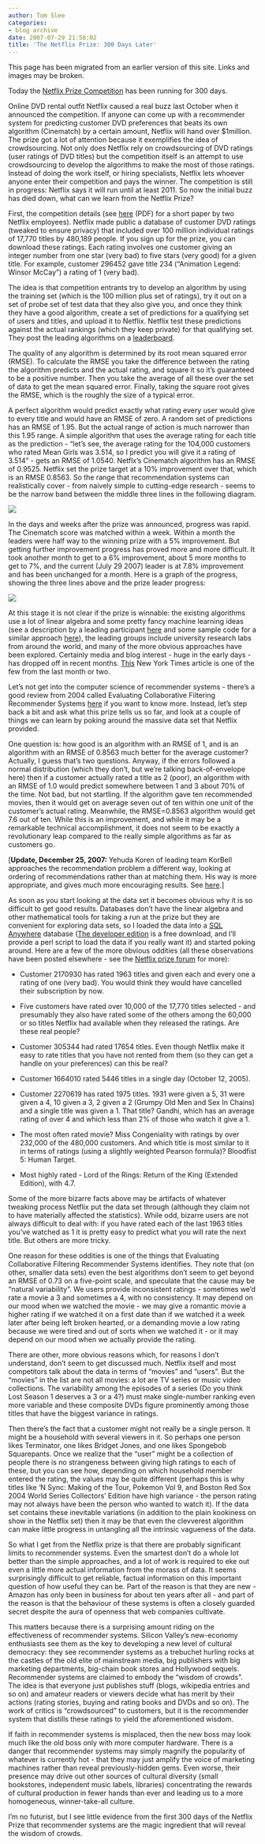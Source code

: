 ```yaml
---
author: Tom Slee
categories:
- blog archive
date: 2007-07-29 21:58:02
title: 'The Netflix Prize: 300 Days Later'
---
```


::: {.callout-note}

This page has been migrated from an earlier version of this site. 
Links and images may be broken.

:::



				

Today the [Netflix Prize Competition](http://www.netflixprize.com/) has been running for 300 days.





Online DVD rental outfit Netflix caused a real buzz last October when it announced the competition. If anyone can come up with a recommender system for predicting customer DVD preferences that beats its own algorithm (Cinematch) by a certain amount, Netflix will hand over $1million. The prize got a lot of attention because it exemplifies the idea of crowdsourcing. Not only does Netflix rely on crowdsourcing of DVD ratings (user ratings of DVD titles) but the competition itself is an attempt to use crowdsourcing to develop the algorithms to make the most of those ratings. Instead of doing the work itself, or hiring specialists, Netflix lets whoever anyone enter their competition and pays the winner. The competition is still in progress: Netflix says it will run until at least 2011. So now the initial buzz has died down, what can we learn from the Netflix Prize?




First, the competition details (see [here](http://www.netflixprize.com/assets/NetflixPrizeKDD_to_appear.pdf) (PDF) for a short paper by two Netflix employees). Netflix made public a database of customer DVD ratings (tweaked to ensure privacy) that included over 100 million individual ratings of 17,770 titles by 480,189 people. If you sign up for the prize, you can download these ratings. Each rating involves one customer giving an integer number from one star (very bad) to five stars (very good) for a given title. For example, customer 296452 gave title 234 ("Animation Legend: Winsor McCay") a rating of 1 (very bad).




The idea is that competition entrants try to develop an algorithm by using the training set (which is the 100 million plus set of ratings), try it out on a set of probe set of test data that they also give you, and once they think they have a good algorithm, create a set of predictions for a qualifying set of users and titles, and upload it to Netflix. Netflix test these predictions against the actual rankings (which they keep private) for that qualifying set. They post the leading algorithms on a [leaderboard](http://www.netflixprize.com//leaderboard).




The quality of any algorithm is determined by its root mean squared error (RMSE). To calculate the RMSE you take the difference between the rating the algorithm predicts and the actual rating, and square it so it's guaranteed to be a positive number. Then you take the average of all these over the set of data to get the mean squared error. Finally, taking the square root gives the RMSE, which is the roughly the size of a typical error.




A perfect algorithm would predict exactly what rating every user would give to every title and would have an RMSE of zero. A random set of predictions has an RMSE of 1.95. But the actual range of action is much narrower than this 1.95 range. A simple algorithm that uses the average rating for each title as the prediction - "let's see, the average rating for the 104,000 customers who rated Mean Girls was 3.514, so I predict you will give it a rating of 3.514" - gets an RMSE of 1.0540. Netflx's Cinematch algorithm has an RMSE of 0.9525. Netflix set the prize target at a 10% improvement over that, which is an RMSE 0.8563. So the range that recommendation systems can realistically cover - from naively simple to cutting-edge research - seems to be the narrow band between the middle three lines in the following diagram.




![](http://docs.google.com/File?id=dfx7r5rf_85x9qfswgv)




In the days and weeks after the prize was announced, progress was rapid. The Cinematch score was matched within a week. Within a month the leaders were half way to the winning prize with a 5% improvement. But getting further improvement progress has proved more and more difficult. It took another month to get to a 6% improvement, about 5 more months to get to 7%, and the current (July 29 2007) leader is at 7.8% improvement and has been unchanged for a month. Here is a graph of the progress, showing the three lines above and the prize leader progress:




![](http://docs.google.com/File?id=dfx7r5rf_84dr8gwqgt)  


At this stage it is not clear if the prize is winnable: the existing algorithms use a lot of linear algebra and some pretty fancy machine learning ideas (see a description by a leading participant [here](http://sifter.org/%7Esimon/journal/20061211.html) and some sample code for a similar approach [here](http://www.timelydevelopment.com/Demos/NetflixPrize.htm)), the leading groups include university research labs from around the world, and many of the more obvious approaches have been explored. Certainly media and blog interest - huge in the early days - has dropped off in recent months. [This](http://www.nytimes.com/2007/06/04/technology/04netflix.html?ei=5088&emc=rss&en=eda04055720ce432&ex=1338609600&partner=rssnyt) New York Times article is one of the few from the last month or two.  
  
Let's not get into the computer science of recommender systems - there's a good review from 2004 called Evaluating Collaborative Filtering Recommender Systems  [here](http://dblab.mgt.ncu.edu.tw/%E6%95%99%E6%9D%90/2004%20Data%20Mining/2004-55.pdf) if you want to know more. Instead, let's step back a bit and ask what this prize tells us so far, and look at a couple of things we can learn by poking around the massive data set that Netflix provided.  
  
One question is: how good is an algorithm with an RMSE of 1, and is an algorithm with an RMSE of 0.8563 much better for the average customer? Actually, I guess that's two questions. Anyway, if the errors followed a normal distribution (which they don't, but we're talking back-of-envelope here) then if a customer actually rated a title as 2 (poor), an algorithm with an RMSE of 1.0 would predict somewhere between 1 and 3 about 70% of the time. Not bad, but not startling. If the algorithm gave ten recommended movies, then it would get on average seven out of ten within one unit of the customer's actual rating. Meanwhile, the RMSE=0.8563 algorithm would get 7.6 out of ten. While this is an improvement, and while it may be a remarkable technical accomplishment, it does not seem to be exactly a revolutionary leap compared to the really simple algorithms as far as customers go.  
  
[**Update, December 25, 2007: **Yehuda Koren of leading team KorBell approaches the recommendation problem a different way, looking at ordering of recommendations rather than at matching them. His way is more appropriate, and gives much more encouraging results. See [here](http://www.netflixprize.com/community/viewtopic.php?id=828).]  
  
As soon as you start looking at the data set it becomes obvious why it is so difficult to get good results. Databases don't have the linear algebra and other mathematical tools for taking a run at the prize but they are convenient for exploring data sets, so I loaded the data into a [SQL Anywhere](http://www.ianywhere.com/products/sql_anywhere.html) database ([The developer edition](http://www.sybase.com/detail?id=1016644) is a free download, and I'll provide a perl script to load the data if you really want it) and started poking around. Here are a few of the more obvious oddities (all these observations have been posted elsewhere - see the [Netflix prize forum](http://www.netflixprize.com/community/) for more):




  * Customer 2170930 has rated 1963 titles and given each and every one a rating of one (very bad). You would think they would have cancelled their subscription by now.


  * Five customers have rated over 10,000 of the 17,770 titles selected - and presumably they also have rated some of the others among the 60,000 or so titles Netflix had available when they released the ratings. Are these real people?


  * Customer 305344 had rated 17654 titles. Even though Netflix make it easy to rate titles that you have not rented from them (so they can get a handle on your preferences) can this be real?


  * Customer 1664010 rated 5446 titles in a single day (October 12, 2005).


  * Customer 2270619 has rated 1975 titles. 1931 were given a 5, 31 were given a 4, 10 given a 3, 2 given a 2 (Grumpy Old Men and Sex In Chains) and a single title was given a 1. That title? Gandhi, which has an average rating of over 4 and which less than 2% of those who watch it give a 1.


  * The most often rated movie? Miss Congeniality with ratings by over 232,000 of the 480,000 customers. And which title is most similar to it in terms of ratings (using a slightly weighted Pearson formula)? Bloodfist 5: Human Target.


  * Most highly rated - Lord of the Rings: Return of the King (Extended Edition), with 4.7.



Some of the more bizarre facts above may be artifacts of whatever tweaking process Netflix put the data set through (although they claim not to have materially affected the statistics). While odd, bizarre users are not always difficult to deal with: if you have rated each of the last 1963 titles you've watched as 1 it is pretty easy to predict what you will rate the next title. But others are more tricky.




One reason for these oddities is one of the things that Evaluating Collaborative Filtering Recommender Systems identifies. They note that (on other, smaller data sets) even the best algorithms don't seem to get beyond an RMSE of 0.73 on a five-point scale, and speculate that the cause may be "natural variability". We users provide inconsistent ratings - sometimes we'd rate a movie a 3 and sometimes a 4, with no consistency. It may depend on our mood when we watched the movie - we may give a romantic movie a higher rating if we watched it on a first date than if we watched it a week later after being left broken hearted, or a demanding movie a low rating because we were tired and out of sorts when we watched it - or it may depend on our mood when we actually provide the rating.




There are other, more obvious reasons which, for reasons I don't understand, don't seem to get discussed much. Netflix itself and most competitors talk about the data in terms of "movies" and "users". But the "movies" in the list are not all movies: a lot are TV series or music video collections. The variability among the episodes of a series (Do you think Lost Season 1 deserves a 3 or a 4?) must make single-number ranking even more variable and these composite DVDs figure prominently among those titles that have the biggest variance in ratings.




Then there's the fact that a customer might not really be a single person. It might be a household with several viewers in it. So perhaps one person likes Terminator, one likes Bridget Jones, and one likes Spongebob Squarepants. Once we realize that the "user" might be a collection of people there is no strangeness between giving high ratings to each of these, but you can see how, depending on which household member entered the rating, the values may be quite different (perhaps this is why titles like 'N Sync: Making of the Tour, Pokemon Vol 9, and Boston Red Sox 2004 World Series Collectors' Edition have high variance - the person rating may not always have been the person who wanted to watch it). If the data set contains these inevitable variations (in addition to the plain kookiness on show in the Netflix set) then it may be that even the clevverest algorithm can make little progress in untangling all the intrinsic vagueness of the data. 




So what I get from the Netflix prize is that there are probably significant limits to recommender systems. Even the smartest don't do a whole lot better than the simple approaches, and a lot of work is required to eke out even a little more actual information from the morass of data. It seems surprisingly difficult to get reliable, factual information on this important question of how useful they can be. Part of the reason is that they are new - Amazon has only been in business for about ten years after all - and part of the reason is that the behaviour of these systems is often a closely guarded secret despite the aura of openness that web companies cultivate.




This matters because there is a surprising amount riding on the effectiveness of recommender systems. Silicon Valley's new-economy enthusiasts see them as the key to developing a new level of cultural democracy: they see recommender systems as a trebuchet hurling rocks at the castles of the old elite of mainstream media, big publishers with big marketing departments, big-chain book stores and Hollywood sequels. Recommender systems are claimed to embody the "wisdom of crowds". The idea is that everyone just publishes stuff (blogs, wikipedia entries and so on) and amateur readers or viewers decide what has merit by their actions (rating stories, buying and rating books and DVDs and so on). The work of critics is "crowdsourced" to customers, but it is the recommender system that distills these ratings to yield the aforementioned wisdom.




If faith in recommender systems is misplaced, then the new boss may look much like the old boss only with more computer hardware. There is a danger that recommender systems may simply magnify the popularity of whatever is currently hot - that they may just amplify the voice of marketing machines rather than reveal previously-hidden gems. Even worse, their presence may drive out other sources of cultural diversity (small bookstores, independent music labels, libraries) concentrating the rewards of cultural production in fewer hands than ever and leading us to a more homogeneous, winner-take-all culture.




I'm no futurist, but I see little evidence from the first 300 days of the Netflix Prize that recommender systems are the magic ingredient that will reveal the wisdom of crowds.


		
